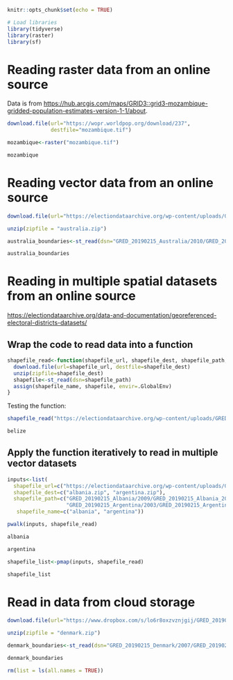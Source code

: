```r
knitr::opts_chunk$set(echo = TRUE)
```

```r
# Load libraries
library(tidyverse)
library(raster)
library(sf)
```

# Reading raster data from an online source

Data is from [https://hub.arcgis.com/maps/GRID3::grid3-mozambique-gridded-population-estimates-version-1-1/about](https://hub.arcgis.com/maps/GRID3::grid3-mozambique-gridded-population-estimates-version-1-1/about). 

```r
download.file(url="https://wopr.worldpop.org/download/237",
              destfile="mozambique.tif")
```

```r
mozambique<-raster("mozambique.tif")
```

```r
mozambique
```

# Reading vector data from an online source

```r
download.file(url="https://electiondataarchive.org/wp-content/uploads/GRED_20190215/GRED_20190215_Australia.zip", destfile="australia.zip")
```

```r
unzip(zipfile = "australia.zip")
```

```r
australia_boundaries<-st_read(dsn="GRED_20190215_Australia/2010/GRED_20190215_Australia_2010.shp")
```

```r
australia_boundaries
```

# Reading in multiple spatial datasets from an online source

[https://electiondataarchive.org/data-and-documentation/georeferenced-electoral-districts-datasets/](https://electiondataarchive.org/data-and-documentation/georeferenced-electoral-districts-datasets/)

## Wrap the code to read data into a function

```r
shapefile_read<-function(shapefile_url, shapefile_dest, shapefile_path, shapefile_name){
  download.file(url=shapefile_url, destfile=shapefile_dest)
  unzip(zipfile=shapefile_dest)
  shapefile<-st_read(dsn=shapefile_path)
  assign(shapefile_name, shapefile, envir=.GlobalEnv)
}
```

Testing the function:

```r
shapefile_read("https://electiondataarchive.org/wp-content/uploads/GRED_20190215/GRED_20190215_Belize.zip","belize.zip", "GRED_20190215_Belize/2012/GRED_20190215_Belize_2012.shp", "belize")
```

```r
belize
```

## Apply the function iteratively to read in multiple vector datasets

```r
inputs<-list(
  shapefile_url=c("https://electiondataarchive.org/wp-content/uploads/GRED_20190215/GRED_20190215_Albania.zip","https://electiondataarchive.org/wp-content/uploads/GRED_20190215/GRED_20190215_Argentina.zip"),
  shapefile_dest=c("albania.zip", "argentina.zip"),
  shapefile_path=c("GRED_20190215_Albania/2009/GRED_20190215_Albania_2009.shp",
                   "GRED_20190215_Argentina/2003/GRED_20190215_Argentina_2003.shp"),
   shapefile_name=c("albania", "argentina"))

```


```r
pwalk(inputs, shapefile_read)
```

```r
albania
```

```r
argentina
```


```r
shapefile_list<-pmap(inputs, shapefile_read)
```


```r
shapefile_list
```

# Read in data from cloud storage

```r
download.file(url="https://www.dropbox.com/s/lo6r8oxzvznjgij/GRED_20190215_Denmark.zip?dl=1", destfile="denmark.zip")
```

```r
unzip(zipfile = "denmark.zip")
```

```r
denmark_boundaries<-st_read(dsn="GRED_20190215_Denmark/2007/GRED_20190215_Denmark_2007.shp")
```

```r
denmark_boundaries
```

```r
rm(list = ls(all.names = TRUE))
```


